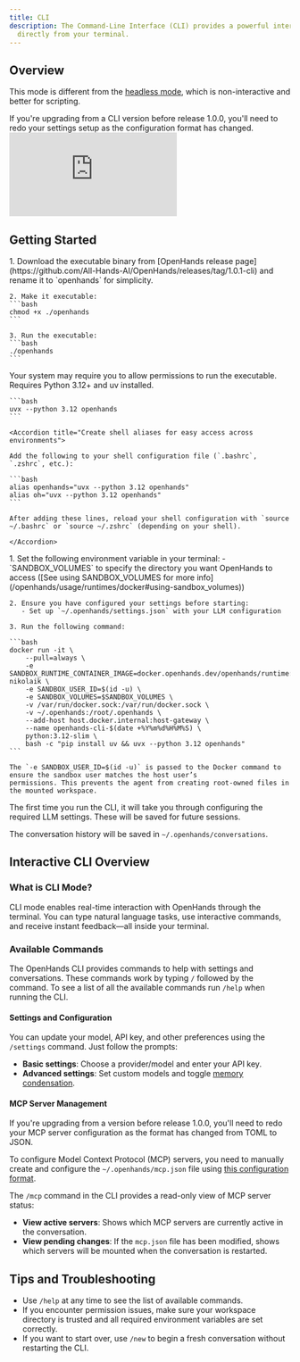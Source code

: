 ```yaml
---
title: CLI
description: The Command-Line Interface (CLI) provides a powerful interface that lets you engage with OpenHands
  directly from your terminal.
---
```


## Overview
This mode is different from the [headless mode](/openhands/usage/run-openhands/headless-mode), which is non-interactive
and better for scripting.

<Note>
If you're upgrading from a CLI version before release 1.0.0, you'll need to redo your settings setup as the
configuration format has changed.
</Note>

<iframe
  className="w-full aspect-video"
  src="https://www.youtube.com/embed/PfvIx4y8h7w"
  title="OpenHands CLI Tutorial"
  frameBorder="0"
  allow="accelerometer; autoplay; clipboard-write; encrypted-media; gyroscope; picture-in-picture; web-share"
  allowFullScreen>
</iframe>

## Getting Started

<Tabs>
  <Tab title="Executable Binary (Recommended)">
    1. Download the executable binary from
   [OpenHands release page](https://github.com/All-Hands-AI/OpenHands/releases/tag/1.0.1-cli) and rename it to
   `openhands` for simplicity.

    2. Make it executable:
    ```bash
    chmod +x ./openhands
    ```

    3. Run the executable:
    ```bash
    ./openhands
    ```

<Note>
  Your system may require you to allow permissions to run the executable.
</Note>
  </Tab>
  <Tab title="Using uv">
    Requires Python 3.12+ and uv installed.

    ```bash
    uvx --python 3.12 openhands
    ```

    <Accordion title="Create shell aliases for easy access across environments">

    Add the following to your shell configuration file (`.bashrc`, `.zshrc`, etc.):

    ```bash
    alias openhands="uvx --python 3.12 openhands"
    alias oh="uvx --python 3.12 openhands"
    ```

    After adding these lines, reload your shell configuration with `source ~/.bashrc` or `source ~/.zshrc` (depending on your shell).

    </Accordion>
  </Tab>
  <Tab title="Using Docker">
    1. Set the following environment variable in your terminal:
       - `SANDBOX_VOLUMES` to specify the directory you want OpenHands to access ([See using SANDBOX_VOLUMES for more info](/openhands/usage/runtimes/docker#using-sandbox_volumes))

    2. Ensure you have configured your settings before starting:
       - Set up `~/.openhands/settings.json` with your LLM configuration

    3. Run the following command:

    ```bash
    docker run -it \
        --pull=always \
        -e SANDBOX_RUNTIME_CONTAINER_IMAGE=docker.openhands.dev/openhands/runtime:0.60-nikolaik \
        -e SANDBOX_USER_ID=$(id -u) \
        -e SANDBOX_VOLUMES=$SANDBOX_VOLUMES \
        -v /var/run/docker.sock:/var/run/docker.sock \
        -v ~/.openhands:/root/.openhands \
        --add-host host.docker.internal:host-gateway \
        --name openhands-cli-$(date +%Y%m%d%H%M%S) \
        python:3.12-slim \
        bash -c "pip install uv && uvx --python 3.12 openhands"
    ```

    The `-e SANDBOX_USER_ID=$(id -u)` is passed to the Docker command to ensure the sandbox user matches the host user’s
    permissions. This prevents the agent from creating root-owned files in the mounted workspace.
  </Tab>
</Tabs>

The first time you run the CLI, it will take you through configuring the required LLM settings. These will be saved
for future sessions.

The conversation history will be saved in `~/.openhands/conversations`.

## Interactive CLI Overview

### What is CLI Mode?

CLI mode enables real-time interaction with OpenHands through the terminal. You can type natural language tasks,
use interactive commands, and receive instant feedback—all inside your terminal.

### Available Commands

The OpenHands CLI provides commands to help with settings and conversations. These commands work by typing `/`
followed by the command. To see a list of all the available commands run `/help` when running the CLI.

#### Settings and Configuration

You can update your model, API key, and other preferences using the `/settings` command. Just
follow the prompts:

- **Basic settings**: Choose a provider/model and enter your API key.
- **Advanced settings**: Set custom models and toggle
  [memory condensation](/openhands/usage/settings/llm-settings#memory-condensation).

#### MCP Server Management

<Note>
If you're upgrading from a version before release 1.0.0, you'll need to redo your MCP server configuration as the
format has changed from TOML to JSON.
</Note>

To configure Model Context Protocol (MCP) servers, you need to manually create and configure the
`~/.openhands/mcp.json` file using [this configuration format](https://gofastmcp.com/clients/client#configuration-format).

The `/mcp` command in the CLI provides a read-only view of MCP server status:

- **View active servers**: Shows which MCP servers are currently active in the conversation.
- **View pending changes**: If the `mcp.json` file has been modified, shows which servers will be mounted when the
  conversation is restarted.

## Tips and Troubleshooting

- Use `/help` at any time to see the list of available commands.
- If you encounter permission issues, make sure your workspace directory is trusted and all required environment
  variables are set correctly.
- If you want to start over, use `/new` to begin a fresh conversation without restarting the CLI.
